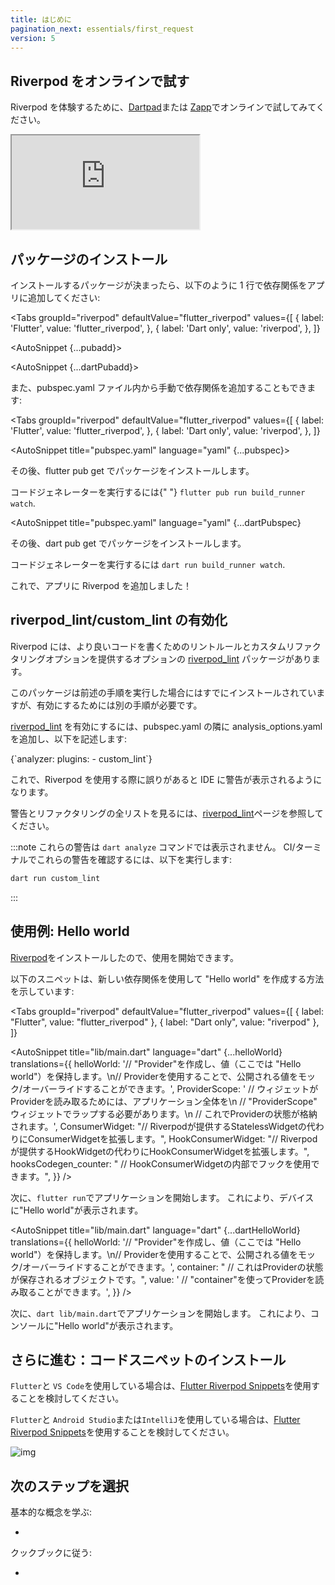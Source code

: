 ```yaml
---
title: はじめに
pagination_next: essentials/first_request
version: 5
---
```



## Riverpod をオンラインで試す

Riverpod を体験するために、[Dartpad](https://dartpad.dev/?null_safety=true&id=ef06ab3ce0b822e6cc5db0575248e6e2)または [Zapp](https://zapp.run/new)でオンラインで試してみてください。

<iframe
  src="https://zapp.run/edit/zv2060sv306?theme=dark&lazy=false"
  style={{ width: "100%", border: 0, overflow: "hidden", aspectRatio: "1.5" }}
></iframe>

## パッケージのインストール

インストールするパッケージが決まったら、以下のように 1 行で依存関係をアプリに追加してください:

<Tabs
  groupId="riverpod"
  defaultValue="flutter_riverpod"
  values={[
    { label: 'Flutter', value: 'flutter_riverpod', },
    { label: 'Dart only', value: 'riverpod', },
  ]}
>
<TabItem value="flutter_riverpod">

<AutoSnippet {...pubadd}></AutoSnippet>

</TabItem>

<TabItem value="riverpod">

<AutoSnippet {...dartPubadd}></AutoSnippet>

</TabItem>

</Tabs>

また、pubspec.yaml ファイル内から手動で依存関係を追加することもできます:

<Tabs
  groupId="riverpod"
  defaultValue="flutter_riverpod"
  values={[
    { label: 'Flutter', value: 'flutter_riverpod', },
    { label: 'Dart only', value: 'riverpod', },
  ]}
>
<TabItem value="flutter_riverpod">

<AutoSnippet title="pubspec.yaml" language="yaml" {...pubspec}></AutoSnippet>

その後、flutter pub get でパッケージをインストールします。

<When codegen={true}>
  コードジェネレーターを実行するには{" "}
  <code>flutter pub run build_runner watch</code>.
</When>

</TabItem>
<TabItem value="riverpod">

<AutoSnippet
  title="pubspec.yaml"
  language="yaml"
  {...dartPubspec}
></AutoSnippet>

その後、dart pub get でパッケージをインストールします。

<When codegen={true}>
  コードジェネレーターを実行するには <code>dart run build_runner watch</code>.
</When>

</TabItem>
</Tabs>

これで、アプリに Riverpod を追加しました！

## riverpod_lint/custom_lint の有効化

Riverpod には、より良いコードを書くためのリントルールとカスタムリファクタリングオプションを提供するオプションの [riverpod_lint] パッケージがあります。

このパッケージは前述の手順を実行した場合にはすでにインストールされていますが、有効にするためには別の手順が必要です。

[riverpod_lint] を有効にするには、pubspec.yaml の隣に analysis_options.yaml を追加し、以下を記述します:

<CodeBlock language="yaml" title="analysis_options.yaml">
  {`analyzer:
  plugins:
    - custom_lint`}
</CodeBlock>

これで、Riverpod を使用する際に誤りがあると IDE に警告が表示されるようになります。

警告とリファクタリングの全リストを見るには、[riverpod_lint]ページを参照してください。

:::note
これらの警告は `dart analyze` コマンドでは表示されません。
CI/ターミナルでこれらの警告を確認するには、以下を実行します:

```sh
dart run custom_lint
```

:::

## 使用例: Hello world

[Riverpod]をインストールしたので、使用を開始できます。

以下のスニペットは、新しい依存関係を使用して "Hello world" を作成する方法を示しています:

<Tabs
  groupId="riverpod"
  defaultValue="flutter_riverpod"
  values={[
    { label: "Flutter", value: "flutter_riverpod" },
    { label: "Dart only", value: "riverpod" },
  ]}
>
<TabItem value="flutter_riverpod">

<AutoSnippet
  title="lib/main.dart"
  language="dart"
  {...helloWorld}
  translations={{
    helloWorld:
      '// "Provider"を作成し、値（ここでは "Hello world"）を保持します。\n// Providerを使用することで、公開される値をモック/オーバーライドすることができます。',
    ProviderScope:
      '    // ウィジェットがProviderを読み取るためには、アプリケーション全体を\n    // "ProviderScope" ウィジェットでラップする必要があります。\n    // これでProviderの状態が格納されます。',
    ConsumerWidget:
      "// Riverpodが提供するStatelessWidgetの代わりにConsumerWidgetを拡張します。",
    HookConsumerWidget:
      "// Riverpodが提供するHookWidgetの代わりにHookConsumerWidgetを拡張します。",
    hooksCodegen_counter:
      "    // HookConsumerWidgetの内部でフックを使用できます。",
  }}
/>

次に、`flutter run`でアプリケーションを開始します。
これにより、デバイスに"Hello world"が表示されます。

</TabItem>
<TabItem value="riverpod">

<AutoSnippet
  title="lib/main.dart"
  language="dart"
  {...dartHelloWorld}
  translations={{
    helloWorld:
      '// "Provider"を作成し、値（ここでは "Hello world"）を保持します。\n// Providerを使用することで、公開される値をモック/オーバーライドすることができます。',
    container: "  // これはProviderの状態が保存されるオブジェクトです。",
    value: '  // "container"を使ってProviderを読み取ることができます。',
  }}
/>

次に、`dart lib/main.dart`でアプリケーションを開始します。
これにより、コンソールに"Hello world"が表示されます。

</TabItem>
</Tabs>

## さらに進む：コードスニペットのインストール

`Flutter`と `VS Code`を使用している場合は、[Flutter Riverpod Snippets](https://marketplace.visualstudio.com/items?itemName=robert-brunhage.flutter-riverpod-snippets)を使用することを検討してください。

`Flutter`と `Android Studio`または`IntelliJ`を使用している場合は、[Flutter Riverpod Snippets](https://plugins.jetbrains.com/plugin/14641-flutter-riverpod-snippets)を使用することを検討してください。

![img](/img/snippets/greetingProvider.gif)

## 次のステップを選択

基本的な概念を学ぶ:

- <Link documentID="concepts/providers" />

クックブックに従う:

- <Link documentID="cookbooks/testing" />

[riverpod]: https://github.com/rrousselgit/riverpod
[hooks_riverpod]: https://pub.dev/packages/hooks_riverpod
[flutter_riverpod]: https://pub.dev/packages/flutter_riverpod
[flutter_hooks]: https://github.com/rrousselGit/flutter_hooks
[riverpod_lint]: https://pub.dev/packages/riverpod_lint
